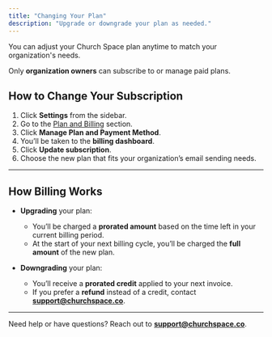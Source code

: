 ```yaml
---
title: "Changing Your Plan"
description: "Upgrade or downgrade your plan as needed."
---
```


You can adjust your Church Space plan anytime to match your organization's needs.

<Note>Only **organization owners** can subscribe to or manage paid plans.</Note>

## How to Change Your Subscription

1. Click **Settings** from the sidebar.
2. Go to the [Plan and Billing](https://churchspace.co/settings/billing) section.
3. Click **Manage Plan and Payment Method**.
4. You’ll be taken to the **billing dashboard**.
5. Click **Update subscription**.
6. Choose the new plan that fits your organization’s email sending needs.

---

## How Billing Works

- **Upgrading** your plan:

  - You’ll be charged a **prorated amount** based on the time left in your current billing period.
  - At the start of your next billing cycle, you’ll be charged the **full amount** of the new plan.

- **Downgrading** your plan:
  - You’ll receive a **prorated credit** applied to your next invoice.
  - If you prefer a **refund** instead of a credit, contact **support@churchspace.co**.

---

Need help or have questions? Reach out to **support@churchspace.co**.
